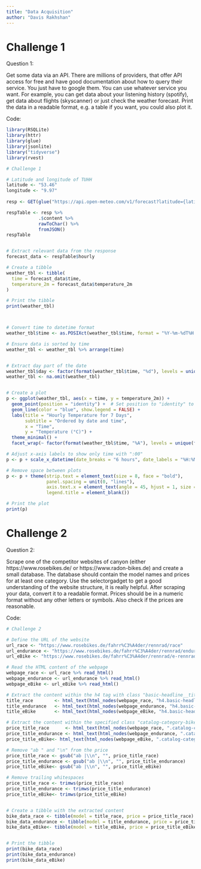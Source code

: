 ```yaml
---
title: "Data Acquisition"
author: "Davis Rakhshan"
---
```


# Challenge 1

Question 1:

Get some data via an API. There are millions of providers, that offer API access for free and have good documentation about how to query their service. You just have to google them. You can use whatever service you want. For example, you can get data about your listening history (spotify), get data about flights (skyscanner) or just check the weather forecast. Print the data in a readable format, e.g. a table if you want, you could also plot it.

Code:

```r
library(RSQLite)
library(httr)
library(glue)
library(jsonlite)
library("tidyverse")
library(rvest)

# Challenge 1

# Latitude and longitude of TUHH
latitude <- "53.46"
longitude <- "9.97"
  
resp <- GET(glue("https://api.open-meteo.com/v1/forecast?latitude={latitude}&longitude={longitude}&hourly=temperature_2m&timezone=Europe%2FBerlin"))

respTable <- resp %>% 
            .$content %>% 
            rawToChar() %>% 
            fromJSON()
respTable


# Extract relevant data from the response
forecast_data <- respTable$hourly

# Create a tibble
weather_tbl <- tibble(
  time = forecast_data$time,
  temperature_2m = forecast_data$temperature_2m
)

# Print the tibble
print(weather_tbl)



# Convert time to datetime format
weather_tbl$time <- as.POSIXct(weather_tbl$time, format = "%Y-%m-%dT%H:%M")

# Ensure data is sorted by time
weather_tbl <- weather_tbl %>% arrange(time)


# Extract day part of the date
weather_tbl$day <- factor(format(weather_tbl$time, "%d"), levels = unique(format(weather_tbl$time, "%d")))
weather_tbl <- na.omit(weather_tbl)


# Create a plot
p <- ggplot(weather_tbl, aes(x = time, y = temperature_2m)) +
  geom_point(position = "identity") +  # Set position to "identity" to remove space between points
  geom_line(color = "blue", show.legend = FALSE) +
  labs(title = "Hourly Temperature for 7 Days",
       subtitle = "Ordered by date and time",
       x = "Time",
       y = "Temperature (°C)") +
  theme_minimal() +
  facet_wrap(~ factor(format(weather_tbl$time, "%A"), levels = unique(format(weather_tbl$time, "%A"))), nrow = 1, scales = "free_x")

# Adjust x-axis labels to show only time with ":00"
p <- p + scale_x_datetime(date_breaks = "6 hours", date_labels = "%H:%M:00") # Adjust date_labels

# Remove space between plots
p <- p + theme(strip.text = element_text(size = 8, face = "bold"), 
               panel.spacing = unit(0, "lines"),
               axis.text.x = element_text(angle = 45, hjust = 1, size = 8), # Adjust angle and size
               legend.title = element_blank())

# Print the plot
print(p)
```

# Challenge 2

Question 2:

Scrape one of the competitor websites of canyon (either https://www.rosebikes.de/ or https://www.radon-bikes.de) and create a small database. The database should contain the model names and prices for at least one category. Use the selectorgadget to get a good understanding of the website structure, it is really helpful. After scraping your data, convert it to a readable format. Prices should be in a numeric format without any other letters or symbols. Also check if the prices are reasonable.

Code:

```r

# Challenge 2

# Define the URL of the website
url_race <- "https://www.rosebikes.de/fahrr%C3%A4der/rennrad/race"
url_endurance <- "https://www.rosebikes.de/fahrr%C3%A4der/rennrad/endurance"
url_eBike <- "https://www.rosebikes.de/fahrr%C3%A4der/rennrad/e-rennrad"

# Read the HTML content of the webpage
webpage_race <- url_race %>% read_html()
webpage_endurance <- url_endurance %>% read_html()
webpage_eBike <- url_eBike %>% read_html()

# Extract the content within the h4 tag with class "basic-headline__title"
title_race        <- html_text(html_nodes(webpage_race, "h4.basic-headline__title"))
title_endurance   <- html_text(html_nodes(webpage_endurance, "h4.basic-headline__title"))
title_eBike       <- html_text(html_nodes(webpage_eBike, "h4.basic-headline__title"))

# Extract the content within the specified class "catalog-category-bikes__price-title"
price_title_race      <- html_text(html_nodes(webpage_race, ".catalog-category-bikes__price-title"))
price_title_endurance <- html_text(html_nodes(webpage_endurance, ".catalog-category-bikes__price-title"))
price_title_eBike<- html_text(html_nodes(webpage_eBike, ".catalog-category-bikes__price-title"))

# Remove "ab " and "\n" from the price
price_title_race <- gsub("ab |\\n", "", price_title_race)
price_title_endurance <- gsub("ab |\\n", "", price_title_endurance)
price_title_eBike<- gsub("ab |\\n", "", price_title_eBike)

# Remove trailing whitespaces
price_title_race <- trimws(price_title_race)
price_title_endurance <- trimws(price_title_endurance)
price_title_eBike<- trimws(price_title_eBike)


# Create a tibble with the extracted content
bike_data_race <- tibble(model = title_race, price = price_title_race)
bike_data_endurance <- tibble(model = title_endurance, price = price_title_endurance)
bike_data_eBike<- tibble(model = title_eBike, price = price_title_eBike)


# Print the tibble
print(bike_data_race)
print(bike_data_endurance)
print(bike_data_eBike)
```
